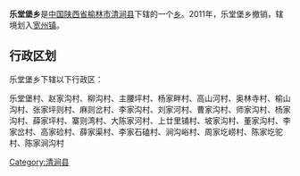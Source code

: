 {{中国乡级行政区
|行政区全称 = 乐堂堡乡
|景观照片文件名 = 
|景观照片描述 = 
|汉语拼音 =
|其他语言 = 
|其他语言名称 = 
|位置图文件名 = 
|位置图描述 = 
|自定义图片=
|上级行政区 = [[陕西省|陕西省]][[榆林市|榆林市]][[清涧县|清涧县]]
|行政区类别 = [[乡级行政区|乡]]
|行政区划代码 = 
|行政区划 = 
|村委会 = 
|居委会 = 
|建置时间 = 
|领导职位 = 
|领导名称 = 
|政府驻地 = 
|毗邻 = 
|地理坐标 = 
|总面积 = 
|总人口 = 
|户籍人口 = 
|户籍人口年份 = 
|常住人口 = 
|常住人口年份 = 
|人口密度 = 
|GDP = 
|邮政编码 = 
|电话区号 = 
|官方网站 = 
|网站名称 = 
}}
'''乐堂堡乡'''是[[中华人民共和国|中国]][[陕西省|陕西省]][[榆林市|榆林市]][[清涧县|清涧县]]下辖的一个[[乡级行政区|乡]]。2011年，乐堂堡乡撤销，辖境划入[[宽州镇|宽州镇]]。

== 行政区划 ==
乐堂堡乡下辖以下行政区：

乐堂堡村、赵家沟村、柳沟村、主腰坪村、杨家畔村、高山河村、奥林寺村、榆山沟村、张家坪则村、麻则岔村、李家沟村、刘家河村、曹家沟村、师家沟村、杨家沟村、薛家坪村、寨则湾村、大陈家河村、上廿里铺村、坡家沟村、董家沟村、李家岔村、高家硷村、薛家渠村、李家石磕村、涧沟峪村、周家圪崂村、陈家圪驼村、陈家涧沟村

{{陕西小作品}}
{{清涧县行政区划}}

[[Category:清涧县|Category:清涧县]]